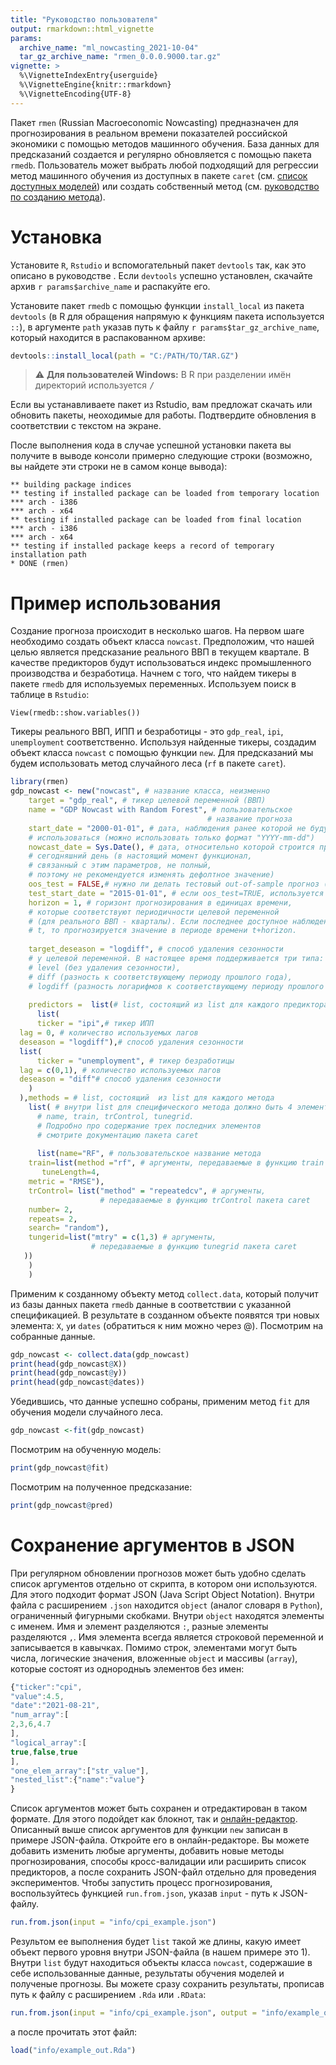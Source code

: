 ```yaml
---
title: "Руководство пользователя"
output: rmarkdown::html_vignette
params:
  archive_name: "ml_nowcasting_2021-10-04"
  tar_gz_archive_name: "rmen_0.0.0.9000.tar.gz"
vignette: >
  %\VignetteIndexEntry{userguide}
  %\VignetteEngine{knitr::rmarkdown}
  %\VignetteEncoding{UTF-8}
---
```

Пакет `rmen` (Russian Macroeconomic Nowcasting) предназначен для прогнозирования в реальном времени показателей российской экономики с помощью методов машинного обучения. База данных для предсказаний создается и регулярно обновляется с помощью пакета `rmedb`. Пользователь может выбрать любой подходящий для регрессии метод машинного обучения из доступных в пакете `caret` (см. [список доступных моделей](https://topepo.github.io/caret/available-models.html)) или создать собственный метод (см. [руководство по созданию метода](https://topepo.github.io/caret/using-your-own-model-in-train.html)).

# Установка
Установите `R`, `Rstudio` и вспомогательный пакет `devtools` так, как это описано в руководстве \link[rmedb]{User Guide}.
Если `devtools` успешно установлен, скачайте архив ``r params$archive_name`` и распакуйте его.

Установите пакет `rmedb` с помощью функции `install_local` из пакета `devtools` (в R для обращения напрямую к функциям пакета используется `::`), в аргументе `path` указав путь к файлу ``r params$tar_gz_archive_name``, который находится в распакованном архиве:

```r
devtools::install_local(path = "C:/PATH/TO/TAR.GZ")
```

> &#9888; **Для пользователей Windows:** В R при разделении имён директорий используется <kbd>/</kbd>

Если вы устанавливаете пакет из Rstudio, вам предложат скачать или обновить пакеты, неоходимые для работы. Подтвердите обновления в соответствии с текстом на экране. 

После выполнения кода в случае успешной установки пакета вы получите в выводе консоли примерно следующие строки (возможно, вы найдете эти строки не в самом конце вывода):

```{eval=FALSE}
** building package indices
** testing if installed package can be loaded from temporary location
*** arch - i386
*** arch - x64
** testing if installed package can be loaded from final location
*** arch - i386
*** arch - x64
** testing if installed package keeps a record of temporary installation path
* DONE (rmen)
```



# Пример использования

Создание прогноза происходит в несколько шагов.
На первом шаге необходимо создать объект класса `nowcast`. Предположим, что нашей целью является предсказание реального ВВП в текущем квартале. В качестве предикторов будут использоваться индекс промышленного производства и безработица. Начнем с того, что найдем тикеры в пакете `rmedb` для используемых переменных. Используем поиск в таблице в `Rstudio`:
```{eval=FALSE}
View(rmedb::show.variables())
```
Тикеры реального ВВП, ИПП и безработицы - это `gdp_real`, `ipi`, `unemployment` соответственно. Используя найденные тикеры, создадим объект класса `nowcast` с помощью функции `new`. Для предсказаний мы будем использовать метод случайного леса (`rf` в пакете `caret`).


```r
library(rmen)
gdp_nowcast <- new("nowcast", # название класса, неизменно
    target = "gdp_real", # тикер целевой переменной (ВВП)
    name = "GDP Nowcast with Random Forest", # пользовательское
                                            # название прогноза
    start_date = "2000-01-01", # дата, наблюдения ранее которой не будут
    # использоваться (можно использовать только формат "YYYY-mm-dd")
    nowcast_date = Sys.Date(), # дата, относительно которой строится прогноз -
    # сегодняшний день (в настоящий момент функционал,
    # связанный с этим параметров, не полный,
    # поэтому не рекомендуется изменять дефолтное значение)
    oos_test = FALSE,# нужно ли делать тестовый out-of-sample прогноз (можно будет получить оценку качества прогноза, но время расчетов будет сильно увеличено)
    test_start_date = "2015-01-01", # если oos_test=TRUE, используется как дата, начиная с которой составляется тестовая выборка
    horizon = 1, # горизонт прогнозирования в единицах времени,
    # которые соответствуют периодичности целевой переменной
    # (для реального ВВП - кварталы). Если последнее доступное наблюдение относится к периоду
    # t, то прогнозируется значение в периоде времени t+horizon.
    
    target_deseason = "logdiff", # способ удаления сезонности
    # у целевой переменной. В настоящее время поддерживается три типа:
    # level (без удаления сезонности),
    # diff (разность к соответствующему периоду прошлого года),
    # logdiff (разность логарифмов к соответствующему периоду прошлого года)
    
    predictors =  list(# list, состоящий из list для каждого предиктора
      list(
      ticker = "ipi",# тикер ИПП
  lag = 0, # количество используемых лагов
  deseason = "logdiff"),# способ удаления сезонности
  list(
      ticker = "unemployment", # тикер безработицы
  lag = c(0,1), # количество используемых лагов
  deseason = "diff"# способ удаления сезонности
    )
  ),methods = # list, состоящий  из list для каждого метода
    list( # внутри list для специфического метода должно быть 4 элемента:
      # name, train, trControl, tunegrid.
      # Подробно про содержание трех последних элементов
      # смотрите документацию пакета caret
      
      list(name="RF", # пользовательское название метода
    train=list(method ="rf", # аргументы, передаваемые в функцию train пакета caret
       tuneLength=4, 
	metric = "RMSE"),
    trControl= list("method" = "repeatedcv", # аргументы,
                    # передаваемые в функцию trControl пакета caret
    number= 2,
    repeats= 2,
    search= "random"),
    tungerid=list("mtry" = c(1,3) # аргументы, 
                  # передаваемые в функцию tunegrid пакета caret
   ))
    )
    )
```

Применим к созданному объекту метод `collect.data`, который получит из базы данных пакета `rmedb` данные в соответствии с указанной спецификацией.
В результате в созданном объекте появятся три новых элемента: `X`, `y`и `dates` (обратиться к ним можно через \@). Посмотрим на собранные данные.
```r
gdp_nowcast <- collect.data(gdp_nowcast)
print(head(gdp_nowcast@X))
print(head(gdp_nowcast@y))
print(head(gdp_nowcast@dates))
```
Убедившись, что данные успешно собраны, применим метод `fit` для обучения модели случайного леса.
```r
gdp_nowcast <-fit(gdp_nowcast)
```

Посмотрим на обученную модель:
```r
print(gdp_nowcast@fit)
```
Посмотрим на полученное предсказание:
```r
print(gdp_nowcast@pred)
```

# Сохранение аргументов в JSON
При регулярном обновлении прогнозов может быть удобно сделать список аргументов отдельно от скрипта, в котором они используются. Для этого подходит формат JSON (Java Script Object Notation). Внутри файла с расширением `.json` находится `object` (аналог словаря в `Python`), ограниченный фигурными скобками. Внутри `object` находятся элементы с именем. Имя и элемент разделяются `:`, разные элементы разделяются `,`. Имя элемента всегда является строковой переменной и записывается в кавычках. Помимо строк, элементами могут быть числа, логические значения, вложенные `object` и массивы (`array`), которые состоят из однородныъ элементов без имен:
```js
{"ticker":"cpi",
"value":4.5,
"date":"2021-08-21",
"num_array":[
2,3,6,4.7
],
"logical_array":[
true,false,true
],
"one_elem_array":["str_value"],
"nested_list":{"name":"value"}
}
```

Список аргументов может быть сохранен и отредактирован в таком формате. Для этого подойдет как блокнот, так и [онлайн-редактор](https://jsoneditoronline.org/). Описанный выше список аргументов для функции `new` записан в примере JSON-файла. Откройте его в онлайн-редакторе. Вы можете добавить изменить любые аргументы, добавить новые методы прогнозирования, способы кросс-валидации или расширить список предикторов, а после сохранить JSON-файл отдельно для проведения экспериментов. Чтобы запустить процесс прогнозирования,  воспользуйтесь функцией `run.from.json`, указав `input` - путь к JSON-файлу.
```r
run.from.json(input = "info/cpi_example.json")
```

Результом ее выполнения будет `list` такой же длины, какую имеет объект первого уровня внутри JSON-файла (в нашем примере это 1). Внутри `list` будут находиться объекты класса `nowcast`, содержашие в себе использованные данные, результаты обучения моделей и полученые прогнозы. Вы можете сразу сохранить результаты, прописав путь к файлу с расширением `.Rda` или `.RData`:
```r
run.from.json(input = "info/cpi_example.json", output = "info/example_out.Rda")
```
а после прочитать этот файл:

```r
load("info/example_out.Rda")
```

